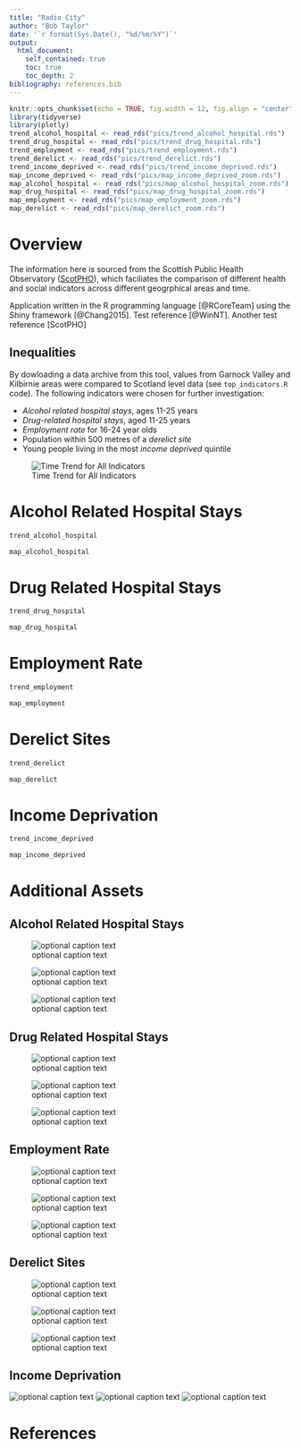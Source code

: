 ```yaml
---
title: "Radio City"
author: "Bob Taylor"
date: '`r format(Sys.Date(), "%d/%m/%Y")`'
output:
  html_document:
    self_contained: true
    toc: true
    toc_depth: 2
bibliography: references.bib
---
```


```r
knitr::opts_chunk$set(echo = TRUE, fig.width = 12, fig.align = "center")
library(tidyverse)
library(plotly)
trend_alcohol_hospital <- read_rds("pics/trend_alcohol_hospital.rds")
trend_drug_hospital <- read_rds("pics/trend_drug_hospital.rds")
trend_employment <- read_rds("pics/trend_employment.rds")
trend_derelict <- read_rds("pics/trend_derelict.rds")
trend_income_deprived <- read_rds("pics/trend_income_deprived.rds")
map_income_deprived <- read_rds("pics/map_income_deprived_zoom.rds")
map_alcohol_hospital <- read_rds("pics/map_alcohol_hospital_zoom.rds")
map_drug_hospital <- read_rds("pics/map_drug_hospital_zoom.rds")
map_employment <- read_rds("pics/map_employment_zoom.rds")
map_derelict <- read_rds("pics/map_derelict_zoom.rds")
```

# Overview

The information here is sourced from the Scottish Public Health Observatory ([ScotPHO](https://www.scotpho.org.uk/)), which faciliates the comparison of different health and social indicators across different geogrphical areas and time.

Application written in the R programming language [@RCoreTeam] using the Shiny framework [@Chang2015].
Test reference [@WinNT].
Another test reference [ScotPHO]

## Inequalities

By dowloading a data archive from this tool, values from Garnock Valley and Kilbirnie areas were compared to Scotland level data (see `top_indicators.R` code). The following indicators were chosen for further investigation:

<!-- * Young people living in the most income deprived quintile             -->
<!-- * Population within 500 metres of a derelict site                      -->
<!-- * Child protection with parental alcohol misuse                        -->
<!-- * All-cause mortality among the 15-44 year olds                        -->
<!-- * Drug-related hospital stays, aged 11-25 years                        -->
<!-- * Road traffic accident casualties                                     -->
<!-- * Children referred to the Children's Reporter for care and protection -->
<!-- * Child protection with parental drug or alcohol misuse                -->
<!-- * Child protection with parental drug misuse                           -->
<!-- * People living in 15% most 'access deprived' areas -->

* *Alcohol related hospital stays*, ages 11-25 years
* *Drug-related hospital stays*, aged 11-25 years   
* *Employment rate* for 16-24 year olds
* Population within 500 metres of a *derelict site* 
* Young people living in the most *income deprived* quintile         

![Time Trend for All Indicators](pics/all_trends.png)

# Alcohol Related Hospital Stays

```r
trend_alcohol_hospital
```

```r
map_alcohol_hospital
```

# Drug Related Hospital Stays

```r
trend_drug_hospital
```

```r
map_drug_hospital
```

# Employment Rate

```r
trend_employment
```

```r
map_employment
```


# Derelict Sites

```r
trend_derelict
```

```r
map_derelict
```



# Income Deprivation




```r
trend_income_deprived
```

```r
map_income_deprived
```







# Additional Assets

## Alcohol Related Hospital Stays

![optional caption text](pics/trend_alcohol_hospital.png)


![optional caption text](pics/map_alcohol_hospital_scot.png)

![optional caption text](pics/map_alcohol_hospital_zoom.png)

## Drug Related Hospital Stays

![optional caption text](pics/trend_drug_hospital.png)

![optional caption text](pics/map_drug_hospital_scot.png)

![optional caption text](pics/map_drug_hospital_zoom.png)

## Employment Rate

![optional caption text](pics/trend_employment.png)

![optional caption text](pics/map_employment_scot.png)

![optional caption text](pics/map_employment_zoom.png)

## Derelict Sites

![optional caption text](pics/trend_derelict.png)

![optional caption text](pics/map_derelict_scot.png)

![optional caption text](pics/map_derelict_zoom.png)

## Income Deprivation

![optional caption text](pics/trend_income_deprived.png)
![optional caption text](pics/map_income_deprived_scot.png)
![optional caption text](pics/map_income_deprived_zoom.png)


# References

